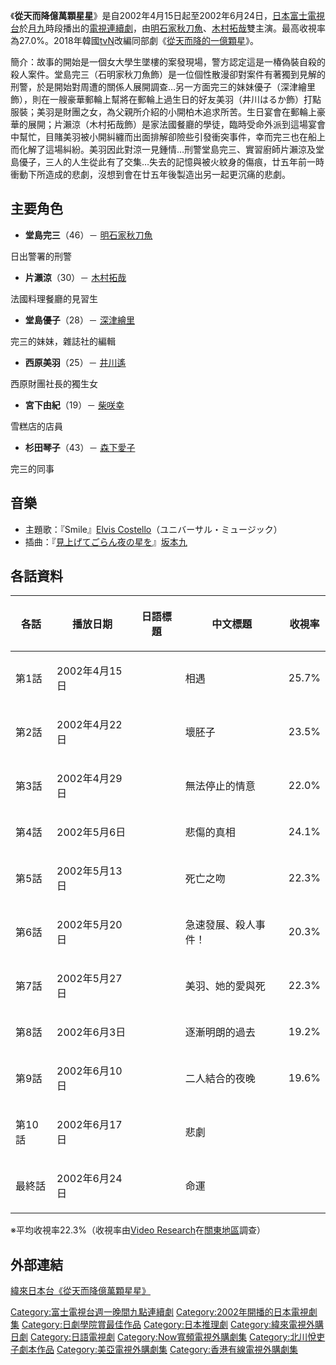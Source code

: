 {{noteTA
| G1=JP Show
}}
{{影集資訊
| 名稱     = 從天而降億萬顆星星　
| 原名     = {{lang|ja|空から降る一億の星}}
| 類型     = [[浪漫|浪漫]]、[[懸疑|懸疑]]
| 編劇     = [[北川悦吏子|北川悦吏子]]
| 導演     = [[中江功|中江功]]、[[平野真|平野真]]
| 演出     = [[明石家秋刀魚|明石家秋刀魚]]、[[木村拓哉|木村拓哉]]
| 主題曲   = [[Elvis_Costello|Elvis Costello]]〈SMILE〉 
| 拍攝地   = [[日本|日本]]
| 製片人   = [[高井一郎|高井一郎]]、[[瀨鈴木吉弘|瀨鈴木吉弘]]
| 國家     = {{JPN}}
| 頻道     = [[富士電視台|富士電視台]]
| 開始     = 2002年4月15日
| 結束     = 2002年6月24日
| 集數     = 11
| 相關節目 = [[從天而降的一億顆星|從天而降的一億顆星]]
}}
《'''從天而降億萬顆星星'''》是自2002年4月15日起至2002年6月24日，[[日本|日本]][[富士電視台|富士電視台]]於[[月九|月九]]時段播出的[[日本電視劇|電視連續劇]]，由[[明石家秋刀魚|明石家秋刀魚]]、[[木村拓哉|木村拓哉]]雙主演。最高收視率為27.0%。2018年韓國[[tvN|tvN]]改編同部劇《[[從天而降的一億顆星|從天而降的一億顆星]]》。

簡介：故事的開始是一個女大學生墜樓的案發現場，警方認定這是一椿偽裝自殺的殺人案件。堂島完三（石明家秋刀魚飾）是一位個性散漫卻對案件有著獨到見解的刑警，於是開始對周遭的關係人展開調查…另一方面完三的妹妹優子（深津繪里飾），則在一艘豪華郵輪上幫將在郵輪上過生日的好友美羽（井川はるか飾）打點服裝；美羽是財團之女，為父親所介紹的小開柏木追求所苦。生日宴會在郵輪上豪華的展開；片瀨涼（木村拓哉飾）是家法國餐廳的學徒，臨時受命外派到這場宴會中幫忙，目賭美羽被小開糾纏而出面排解卻險些引發衝突事件，幸而完三也在船上而化解了這場糾紛。美羽因此對涼一見鍾情…刑警堂島完三、實習廚師片瀨涼及堂島優子，三人的人生從此有了交集…失去的記憶與被火紋身的傷痕，廿五年前一時衝動下所造成的悲劇，沒想到會在廿五年後製造出另一起更沉痛的悲劇。

== 主要角色 ==
*'''堂島完三'''（46）－ [[明石家秋刀魚|明石家秋刀魚]]　
日出警署的刑警<br />

*'''片瀨涼'''（30）－ [[木村拓哉|木村拓哉]]
法國料理餐廳的見習生<br />

*'''堂島優子'''（28）－ [[深津繪里|深津繪里]]　
完三的妹妹，雜誌社的編輯<br />

*'''西原美羽'''（25）－ [[井川遙|井川遙]]　
西原財團社長的獨生女<br />

*'''宮下由紀'''（19）－ [[柴咲幸|柴咲幸]]　
雪糕店的店員<br />

*'''杉田琴子'''（43）－ [[森下愛子|森下愛子]]　
完三的同事<br />

== 音樂 ==
*主題歌：『Smile』[[Elvis_Costello|Elvis Costello]]（ユニバーサル・ミュージック）
*插曲：『[[見上げてごらん夜の星を|見上げてごらん夜の星を]]』[[坂本九|坂本九]]

== 各話資料 ==
{| class=wikitable border="1"
!各話!!播放日期!!日語標題!!中文標題!!收視率
|-align=center
|第1話||2002年4月15日||{{lang|ja|出逢い}}||相遇||25.7%
|-align=center
|第2話||2002年4月22日||{{lang|ja|悪い男}}||壞胚子||23.5%
|-align=center
|第3話||2002年4月29日||{{lang|ja|裏切り}}||無法停止的情意||22.0%
|-align=center
|第4話||2002年5月6日||{{lang|ja|悲しい真相}}||悲傷的真相||24.1%
|-align=center
|第5話||2002年5月13日||{{lang|ja|死の口づけ}}||死亡之吻||22.3%
|-align=center
|第6話||2002年5月20日||{{lang|ja|急展開、殺人}}||急速發展、殺人事件！||20.3%
|-align=center
|第7話||2002年5月27日||{{lang|ja|美羽、その愛と死}}||美羽、她的愛與死||22.3%
|-align=center
|第8話||2002年6月3日||{{lang|ja|明かされた過去}}||逐漸明朗的過去||19.2%
|-align=center
|第9話||2002年6月10日||{{lang|ja|二人結ばれた夜}}||二人結合的夜晚||19.6%
|-align=center
|第10話||2002年6月17日||{{lang|ja|悲劇}}||悲劇||{{Color|blue|18.9%}}
|-align=center
|最終話||2002年6月24日||{{lang|ja|運命}}||命運||{{Color|red|27.0%}}
|}
※平均收視率22.3%（收視率由[[Video_Research|Video Research]]在[[關東地方|關東地區]]調查）

== 外部連結 ==
[http://japan.videoland.com.tw/channel/kukon/index.htm 緯來日本台《從天而降億萬顆星星》] {{Wayback|url=http://japan.videoland.com.tw/channel/kukon/index.htm |date=20200127213543 }}

{{富士電視台週一晚間九點連續劇}}
{{日劇學院賞最佳作品}}
{{TV LIFE年度日劇大賞作品獎}}
{{木村拓哉}}
{{DEFAULTSORT:Sora Kara Furu Ichioku no HoshiKon katsu}}
[[Category:富士電視台週一晚間九點連續劇|Category:富士電視台週一晚間九點連續劇]]
[[Category:2002年開播的日本電視劇集|Category:2002年開播的日本電視劇集]]
[[Category:日劇學院賞最佳作品|Category:日劇學院賞最佳作品]]
[[Category:日本推理劇|Category:日本推理劇]]
[[Category:緯來電視外購日劇|Category:緯來電視外購日劇]]
[[Category:日語電視劇|Category:日語電視劇]]
[[Category:Now寬頻電視外購劇集|Category:Now寬頻電視外購劇集]]
[[Category:北川悅吏子劇本作品|Category:北川悅吏子劇本作品]]
[[Category:美亞電視外購劇集|Category:美亞電視外購劇集]]
[[Category:香港有線電視外購劇集|Category:香港有線電視外購劇集]]